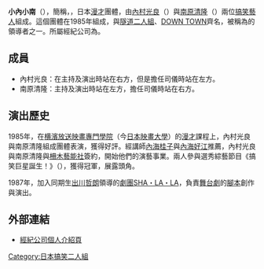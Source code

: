 {{Expand language|ja}}
{{藝人
|姓名 = 小內小南
|類型 = 組合
|圖片 =
|圖片尺寸 =
|圖片簡介 =
|本名 = {{lang|ja|ウッチャンナンチャン}}
|外文名 =
|外文 = 
|羅馬拼音 =
|英文名 = 
|暱稱 = 
|其他藝名 =
|國籍 = {{JPN}}
|民族 =
|籍貫 =
|出生日期 =
|出生地點 =
|逝世日期 =
|逝世地點 =
|職業 =
|語言 =
|三圍 =
|教育程度 =
|宗教信仰 =
|配偶 =
|兒女 =
|父母 =
|音樂類型 = [[日本流行音樂|日本流行音樂]]
|演奏樂器 =
|出道地點 = {{JPN}}
|出道作 = 
|出道日期 =
|代表作 =
|活躍年代 = 1985年
|唱片公司 = 
|經紀公司 = {{link-ja|柵木藝能社|マセキ芸能社}}
|網站 =
|相關團體 =
|獎項 =
|IMDb =
|現任成員 = [[內村光良|內村光良]]、[[南原清隆|南原清隆]]
|過往成員 = 
|音樂專輯 = 
|電影 =
|主持節目 =
|電視劇 =
|廣播劇 =
|舞台劇 =
|書籍 =
|academyawards =
|afiawards =
|arielaward =
|baftaawards =
|cesarawards =
|emmyawards =
|filmfareawards =
|geminiawards =
|goldenglobeawards =
|goldenraspberryawards =
|goyaawards =
|grammyawards =
|olivierawards =
|iftaawards =
|imageaward =
|nationalfilmawards =
|screenactorsguildawards =
|tonyawards =
}}
{{Portal box|日本|人物}}
'''小內小南'''（{{lang-ja|ウッチャンナンチャン}}），簡稱{{lang|ja|ウンナン}}，{{lang|en|UN}}，日本[[漫才|漫才]]團體，由[[內村光良|內村光良]]（{{lang|ja|ウッチャン}}）與[[南原清隆|南原清隆]]（{{lang|ja|ナンチャン}}）兩位[[搞笑藝人|搞笑藝人]]組成。這個團體在1985年組成，與[[隧道二人組|隧道二人組]]、[[DOWN_TOWN|DOWN TOWN]]齊名，被稱為{{link-ja|搞笑第三世代|お笑い第三世代|搞笑界第三世代}}的領導者之一。所屬經紀公司為{{link-ja|柵木藝能社|マセキ芸能社}}。

==成員==
*內村光良：在主持及演出時站在右方，但是擔任司儀時站在左方。
*南原清隆：主持及演出時站在左方，擔任司儀時站在右方。

==演出歷史==
1985年，在[[横濱放送映畫專門學院|横濱放送映畫專門學院]]（今[[日本映畫大學|日本映畫大學]]）的[[漫才|漫才]]課程上，內村光良與南原清隆組成團體表演，獲得好評。經講師[[內海桂子|內海桂子]]與[[內海好江|內海好江]]推薦，內村光良與南原清隆與[[柵木藝能社|柵木藝能社]]簽約，開始他們的演藝事業。兩人參與選秀綜藝節目《搞笑巨星誕生！》（{{lang|ja|お笑いスター誕生!}}），獲得冠軍，展露頭角。

1987年，加入同期生[[出川哲朗|出川哲朗]]領導的[[劇團SHA・LA・LA|劇團SHA・LA・LA]]，負責[[舞台劇|舞台劇]]的[[腳本|腳本]]創作與演出。

==外部連結==
* [http://www.maseki.co.jp/talent/uchan_nanchan 經紀公司個人介紹頁] {{Wayback|url=http://www.maseki.co.jp/talent/uchan_nanchan |date=20201123185109 }}{{ja icon}}

{{DEFAULTSORT:Utchan Nanchan}}
[[Category:日本搞笑二人組|Category:日本搞笑二人組]]